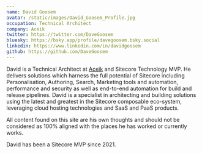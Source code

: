 ```yaml
---
name: David Goosem
avatar: /static/images/David_Goosem_Profile.jpg
occupation: Technical Architect
company: Aceik
twitter: https://twitter.com/DaveGoosem
bluesky: https://bsky.app/profile/davegoosem.bsky.social
linkedin: https://www.linkedin.com/in/davidgoosem
github: https://github.com/DaveGoosem
---
```


David is a Technical Architect at <a href="https://aceik.com.au" target="_blank">Aceik</a> and Sitecore Technology MVP. He delivers solutions which harness the full potential of Sitecore including Personalisation, Authoring, Search, Marketing tools and automation, performance and security as well as end-to-end automation for build and release pipelines. David is a specialist in architecting and building solutions using the latest and greatest in the Sitecore composable eco-system, leveraging cloud hosting technologies and SaaS and PaaS products.

All content found on this site are his own thoughts and should not be considered as 100% aligned with the places he has worked or currently works.

David has been a Sitecore MVP since 2021.
